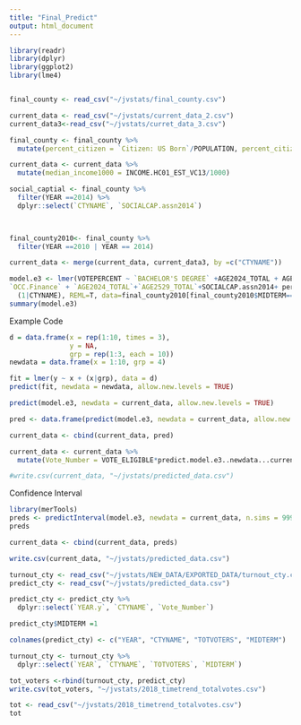 ```yaml
---
title: "Final_Predict"
output: html_document
---
```


```r
library(readr)
library(dplyr)
library(ggplot2)
library(lme4)


final_county <- read_csv("~/jvstats/final_county.csv")

current_data <- read_csv("~/jvstats/current_data_2.csv")
current_data3<-read_csv("~/jvstats/curret_data_3.csv")

final_county <- final_county %>%
  mutate(percent_citizen = `Citizen: US Born`/POPULATION, percent_citizen_abroad = `Citizen: Born Abroad`/POPULATION, percent_citizen_naturalized = `Citizen: Naturalization`/POPULATION, percent_citizen_Puerto = `Citizen: Puerto Rico/US Islands Born`/POPULATION, percent_citizen_not = `Not Citizen`/POPULATION, percent_black = BLACK/POPULATION, percent_white = WHITE/POPULATION, percent_indian =INDIAN/POPULATION, percent_asian = ASIAN/POPULATION, percent_hawaiian = HAWAIIAN/POPULATION, median_income1000 = INCOME.HC01_EST_VC13/1000, percent_female = TOTALFEMALE/POPULATION)

current_data <- current_data %>%
  mutate(median_income1000 = INCOME.HC01_EST_VC13/1000)

social_captial <- final_county %>%
  filter(YEAR ==2014) %>%
  dplyr::select(`CTYNAME`, `SOCIALCAP.assn2014`)
  


final_county2010<- final_county %>%
  filter(YEAR ==2010 | YEAR == 2014)

current_data <- merge(current_data, current_data3, by =c("CTYNAME"))
```

```r

model.e3 <- lmer(VOTEPERCENT ~ `BACHELOR'S DEGREE` +AGE2024_TOTAL + AGE2529_TOTAL+ EMPLOY.HC04_EST_VC01+median_income1000 + percent_white +INCOME.HC01_EST_VC02+median_income1000:percent_white  +`OCC.PublicAdmin` +`OCC.Professional`+`OCC.Information`+
`OCC.Finance` + `AGE2024_TOTAL`+`AGE2529_TOTAL`+SOCIALCAP.assn2014+ percent_female+percent_white+
  (1|CTYNAME), REML=T, data=final_county2010[final_county2010$MIDTERM==1,])
summary(model.e3)
```

Example Code
```r
d = data.frame(x = rep(1:10, times = 3),
               y = NA,
               grp = rep(1:3, each = 10))
newdata = data.frame(x = 1:10, grp = 4)

fit = lmer(y ~ x + (x|grp), data = d)
predict(fit, newdata = newdata, allow.new.levels = TRUE)
```


```r
predict(model.e3, newdata = current_data, allow.new.levels = TRUE)

pred <- data.frame(predict(model.e3, newdata = current_data, allow.new.levels = TRUE))

current_data <- cbind(current_data, pred)

current_data <- current_data %>%
  mutate(Vote_Number = VOTE_ELIGIBLE*predict.model.e3..newdata...current_data..allow.new.levels...TRUE.)

#write.csv(current_data, "~/jvstats/predicted_data.csv")
```

Confidence Interval
```r
library(merTools)
preds <- predictInterval(model.e3, newdata = current_data, n.sims = 999)
preds

current_data <- cbind(current_data, preds)

write.csv(current_data, "~/jvstats/predicted_data.csv")

```

```r
turnout_cty <- read_csv("~/jvstats/NEW_DATA/EXPORTED_DATA/turnout_cty.csv")
predict_cty <- read_csv("~/jvstats/predicted_data.csv")

predict_cty <- predict_cty %>%
  dplyr::select(`YEAR.y`, `CTYNAME`, `Vote_Number`) 

predict_cty$MIDTERM =1

colnames(predict_cty) <- c("YEAR", "CTYNAME", "TOTVOTERS", "MIDTERM")

turnout_cty <- turnout_cty %>%
  dplyr::select(`YEAR`, `CTYNAME`, `TOTVOTERS`, `MIDTERM`)

tot_voters <-rbind(turnout_cty, predict_cty)
write.csv(tot_voters, "~/jvstats/2018_timetrend_totalvotes.csv")

```


```r
tot <- read_csv("~/jvstats/2018_timetrend_totalvotes.csv")
tot
```